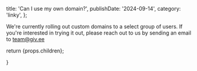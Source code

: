 
  title: 'Can I use my own domain?',
  publishDate: '2024-09-14',
  category: 'linky',
};

We're currently rolling out custom domains to a select group of users. If you're interested in trying it out, please reach out to us by sending an email to team@giv.ee

return <ArticleTemplate meta={metadata}>{props.children}</ArticleTemplate>;

}

